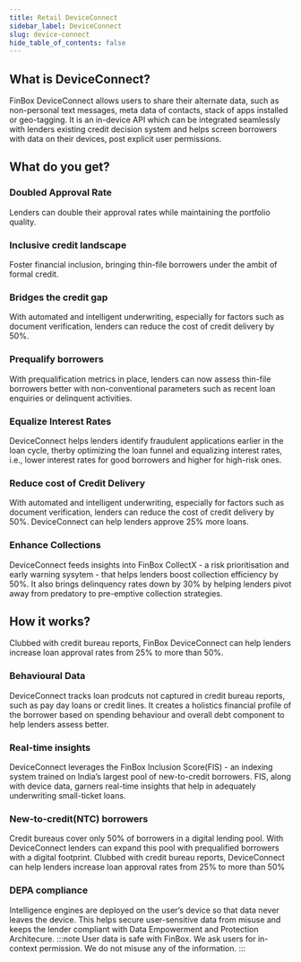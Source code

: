 ```yaml
---
title: Retail DeviceConnect
sidebar_label: DeviceConnect
slug: device-connect
hide_table_of_contents: false
---
```



## What is DeviceConnect?
FinBox DeviceConnect allows users to share their alternate data, such as non-personal text messages, meta data of contacts, stack of apps installed or geo-tagging. It is an in-device API which can be integrated seamlessly with lenders existing credit decision system and helps screen borrowers with data on their devices, post explicit user permissions.
## What do you get?
### Doubled Approval Rate
Lenders can double their approval rates while maintaining the portfolio quality.
### Inclusive credit landscape
Foster financial inclusion, bringing thin-file borrowers under the ambit of formal credit.
### Bridges the credit gap
With automated and intelligent underwriting, especially for factors such as document verification, lenders can reduce the cost of credit delivery by 50%.
### Prequalify borrowers
With prequalification metrics in place, lenders can now assess thin-file borrowers better with non-conventional parameters such as recent loan enquiries or delinquent activities.
### Equalize Interest Rates
DeviceConnect helps lenders identify fraudulent applications earlier in the loan cycle, therby optimizing the loan funnel and equalizing interest rates, i.e., lower interest rates for good borrowers and higher for high-risk ones.
### Reduce cost of Credit Delivery
With automated and intelligent underwriting, especially for factors such as document verification, lenders can reduce the cost of credit delivery by 50%. DeviceConnect can help lenders approve 25% more loans.
### Enhance Collections
DeviceConnect feeds insights into FinBox CollectX - a risk prioritisation and early warning sysytem - that helps lenders boost collection efficiency by 50%. It also brings delinquency rates down by 30% by helping lenders pivot away from predatory to pre-emptive collection strategies.
## How it works?
Clubbed with credit bureau reports, FinBox DeviceConnect can help lenders increase loan approval rates from 25% to more than 50%.
### Behavioural Data
DeviceConnect tracks loan prodcuts not captured in credit bureau reports, such as pay day loans or credit lines. It creates a holistics financial profile of the borrower based on spending behaviour and overall debt component to help lenders assess better.
### Real-time insights
DeviceConnect leverages the FinBox Inclusion Score(FIS) - an indexing system trained on India’s largest pool of new-to-credit borrowers. FIS, along with device data, garners real-time insights that help in adequately underwriting small-ticket loans.
### New-to-credit(NTC) borrowers
Credit bureaus cover only 50% of borrowers in a digital lending pool. With DeviceConnect lenders can expand this pool with prequalified borrowers with a digital footprint. Clubbed with credit bureau reports, DeviceConnect can help lenders increase loan approval rates from 25% to more than 50%
### DEPA compliance
Intelligence engines are deployed on the user’s device so that data never leaves the device. This helps secure user-sensitive data from misuse and keeps the lender compliant with Data Empowerment and Protection Architecure.
:::note User data is safe with FinBox.
We ask users for in-context permission. We do not misuse any of the information.
:::  
